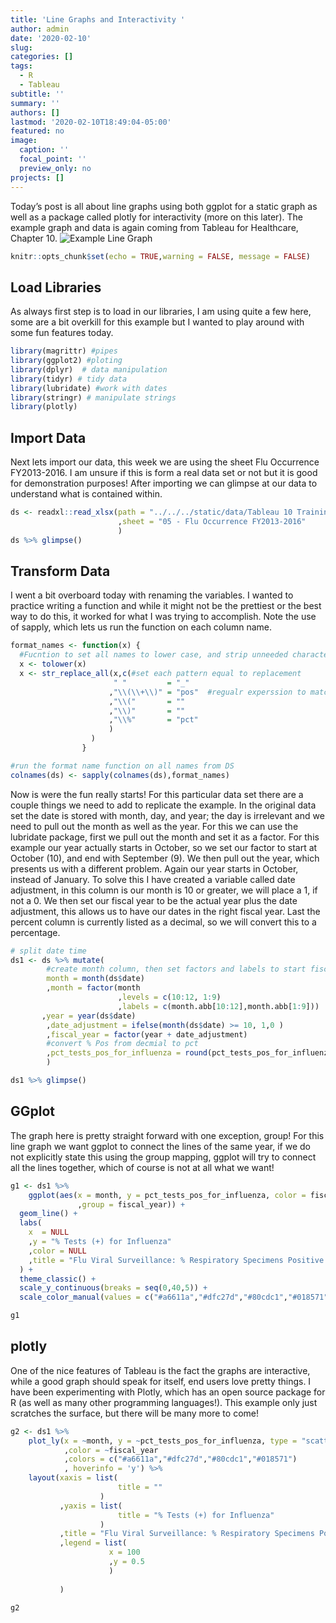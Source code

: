 ```yaml
---
title: 'Line Graphs and Interactivity '
author: admin
date: '2020-02-10'
slug: 
categories: []
tags:
  - R
  - Tableau
subtitle: ''
summary: ''
authors: []
lastmod: '2020-02-10T18:49:04-05:00'
featured: no
image:
  caption: ''
  focal_point: ''
  preview_only: no
projects: []
---
```


  Today's post is all about line graphs using both ggplot for a static graph as well as a package called plotly for interactivity (more on this later). The example graph and data is again coming from Tableau for Healthcare, Chapter 10.  ![Example Line Graph](flu_surveillance.png)


```r
knitr::opts_chunk$set(echo = TRUE,warning = FALSE, message = FALSE)
```

## Load Libraries

As always first step is to load in our libraries, I am using quite a few here, some are a bit overkill for this example but I wanted to play around with some fun features today.

```r
library(magrittr) #pipes
library(ggplot2) #ploting 
library(dplyr)  # data manipulation
library(tidyr) # tidy data
library(lubridate) #work with dates
library(stringr) # manipulate strings
library(plotly)
```

## Import Data

Next lets import our data, this week we are using the sheet Flu Occurrence FY2013-2016.  I am unsure if this is form a real data set or not but it is good for demonstration purposes!  After importing we can glimpse at our data to understand what is contained within.

```r

ds <- readxl::read_xlsx(path = "../../../static/data/Tableau 10 Training Practice Data.xlsx"
                        ,sheet = "05 - Flu Occurrence FY2013-2016"
                        )
ds %>% glimpse()
```

## Transform Data

I went a bit overboard today with renaming the variables.  I wanted to practice writing a function and while it might not be the prettiest or the best way to do this, it worked for what I was trying to accomplish. Note the use of sapply, which lets us run the function on each column name.

```r


format_names <- function(x) {
  #Fucntion to set all names to lower case, and strip unneeded characters
  x <- tolower(x)
  x <- str_replace_all(x,c(#set each pattern equal to replacement
                       " "         = "_"
                      ,"\\(\\+\\)" = "pos"  #regualr experssion to match (+)
                      ,"\\("       = ""
                      ,"\\)"       = ""
                      ,"\\%"       = "pct"
                      )
                  ) 
                }

#run the format name function on all names from DS
colnames(ds) <- sapply(colnames(ds),format_names)    
```

Now is were the fun really starts!  For this particular data set there are a couple things we need to add to replicate the example.  In the original data set the date is stored with month, day, and year; the day is irrelevant and we need to pull out the month as well as the year.  For this we can use the lubridate package, first we pull out the month and set it as a factor.  For this example our year actually starts in October, so we set our factor to start at October (10), and end with September (9).  We then pull out the year, which presents us with a different problem.  Again our year starts in October, instead of January. To solve this I have created a variable called date adjustment, in this column is our month is 10 or greater, we will place a 1, if not a 0.  We then set our fiscal year to be the actual year plus the date adjustment, this allows us to have our dates in the right fiscal year.  Last the percent column is currently listed as a decimal, so we will convert this to a percentage.


``` r
# split date time
ds1 <- ds %>% mutate(
        #create month column, then set factors and labels to start fiscal year in Oct
        month = month(ds$date)
        ,month = factor(month
                        ,levels = c(10:12, 1:9)
                        ,labels = c(month.abb[10:12],month.abb[1:9]))
       ,year = year(ds$date)
        ,date_adjustment = ifelse(month(ds$date) >= 10, 1,0 )
        ,fiscal_year = factor(year + date_adjustment)
        #convert % Pos from decmial to pct
        ,pct_tests_pos_for_influenza = round(pct_tests_pos_for_influenza * 100, digits = 0)
        )

ds1 %>% glimpse()

```

## GGplot

The graph here is pretty straight forward with one exception, group!  For this line graph we want ggplot to connect the lines of the same year, if we do not explicitly state this using the group mapping, ggplot will try to connect all the lines together, which of course is not at all what we want!

```r
                                  

g1 <- ds1 %>% 
    ggplot(aes(x = month, y = pct_tests_pos_for_influenza, color = fiscal_year
               ,group = fiscal_year)) +
  geom_line() +
  labs(
    x  = NULL
    ,y = "% Tests (+) for Influenza"
    ,color = NULL
    ,title = "Flu Viral Surveillance: % Respiratory Specimens Positive for Influenza \nOctober - September \nFor Flu Seasons 2013 - 2016"
  ) +
  theme_classic() +
  scale_y_continuous(breaks = seq(0,40,5)) +
  scale_color_manual(values = c("#a6611a","#dfc27d","#80cdc1","#018571"))

g1
```

## plotly

One of the nice features of Tableau is the fact the graphs are interactive, while a good graph should speak for itself, end users love pretty things.  I have been experimenting with Plotly, which has an open source package for R (as well as many other programming languages!).  This example only just scratches the surface, but there will be many more to come!

```r



g2 <- ds1 %>% 
    plot_ly(x = ~month, y = ~pct_tests_pos_for_influenza, type = "scatter", mode = "lines" 
            ,color = ~fiscal_year
            ,colors = c("#a6611a","#dfc27d","#80cdc1","#018571")
            , hoverinfo = 'y') %>% 
    layout(xaxis = list(
                        title = ""
                    )
           ,yaxis = list(
                        title = "% Tests (+) for Influenza"
                    )
           ,title = "Flu Viral Surveillance: % Respiratory Specimens Positive for Influenza"
           ,legend = list(
                      x = 100
                      ,y = 0.5
                      )   
           
           )

g2
```


